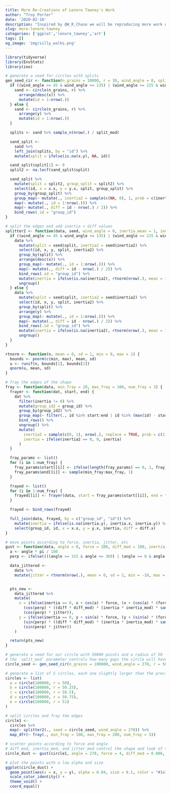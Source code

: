 ```yaml
---
title: More Re-Creations of Lenore Tawney's Work
author: "Troy Porter"
date: '2020-02-10'
description: "Inspired by @W_R_Chase we will be reproducing more work done by Lenore Tawney"
slug: more-lenore-tawney
categories: ['ggplot','lenore_tawney','art']
tags: []
og_image: 'img/silly_walks.png'
---
```


```r
library(tidyverse)
library(EnvStats)
library(zoo)
```

```r

# generate a seed for circles with splits
gen_seed_cir <- function(n_grains = 10000, r = 30, wind_angle = 0, split_mod = 200, inertia_prob1 = 1, inertia_prob2 = 1) {
  if ((wind_angle >= 45 & wind_angle <= 135) | (wind_angle >= 225 & wind_angle < 315)) {
    sand <- circle(n_grains, r) %>%
      arrange(desc(x)) %>%
      mutate(id = 1:nrow(.))
  } else {
    sand <- circle(n_grains, r) %>%
      arrange(y) %>%
      mutate(id = 1:nrow(.))
  }

  splits <- sand %>% sample_n(nrow(.) / split_mod)

  sand_split <-
    sand %>%
    left_join(splits, by = "id") %>%
    mutate(split = ifelse(is.na(x.y), NA, id))

  sand_split$split[1] <- 0
  split2 <- na.locf(sand_split$split)

  sand_split %>%
    mutate(split = split2, group_split = split2) %>%
    select(id, x = x.x, y = y.x, split, group_split) %>%
    group_by(group_split) %>%
    group_map(~ mutate(., inertia2 = sample(c(NA, 0), 1, prob = c(inertia_prob1, inertia_prob2)))) %>%
    map(~ mutate(., id = 1:nrow(.))) %>%
    map(~ mutate(., diff = id - nrow(.) / 2)) %>%
    bind_rows(.id = "group_id")
}
```

```r

# split the edges and add inertia + diff values
splitter2 <- function(data, seed, wind_angle = 0, inertia_mean = 1, inertia_sd = 5, inertia_min = 1, inertia_max = 100) {
  if ((wind_angle >= 45 & wind_angle <= 135) | (wind_angle >= 225 & wind_angle < 315)) {
    data %>%
      mutate(split = seed$split, inertia2 = seed$inertia2) %>%
      select(id, x, y, split, inertia2) %>%
      group_by(split) %>%
      arrange(desc(x)) %>%
      group_map(~ mutate(., id = 1:nrow(.))) %>%
      map(~ mutate(., diff = id - nrow(.) / 2)) %>%
      bind_rows(.id = "group_id") %>%
      mutate(inertia = ifelse(is.na(inertia2), rtnorm(nrow(.), mean = 1, sd = 5, min = 1, max = 100), inertia2)) %>%
      ungroup()
  } else {
    data %>%
      mutate(split = seed$split, inertia2 = seed$inertia2) %>%
      select(id, x, y, split, inertia2) %>%
      group_by(split) %>%
      arrange(y) %>%
      group_map(~ mutate(., id = 1:nrow(.))) %>%
      map(~ mutate(., diff = id - nrow(.) / 2)) %>%
      bind_rows(.id = "group_id") %>%
      mutate(inertia = ifelse(is.na(inertia2), rtnorm(nrow(.), mean = 1, sd = 5, min = 1, max = 100), inertia2)) %>%
      ungroup()
  }
}
```

```r
rtnorm <- function(n, mean = 0, sd = 1, min = 0, max = 1) {
  bounds <- pnorm(c(min, max), mean, sd)
  u <- runif(n, bounds[1], bounds[2])
  qnorm(u, mean, sd)
}
```

```r

# fray the edges of the shape
fray <- function(data, min_fray = 20, max_fray = 100, num_fray = 3) {
  frayer <- function(dat, start, end) {
    dat %>%
      filter(inertia != 0) %>%
      mutate(group_id2 = group_id) %>%
      group_by(group_id2) %>%
      group_map(~ filter(., id %in% start:end | id %in% (max(id) - start):(max(id) - end))) %>%
      bind_rows() %>%
      ungroup() %>%
      mutate(
        inertia2 = sample(c(0, 1), nrow(.), replace = TRUE, prob = c(1, 1)),
        inertia = ifelse(inertia2 == 0, 0, inertia)
      )
  }

  fray_params <- list()
  for (i in 1:num_fray) {
    fray_params$start[[i]] <- ifelse(length(fray_params) == 0, 1, fray_params$end[[i - 1]])
    fray_params$end[[i]] <- sample(min_fray:max_fray, 1)
  }

  frayed <- list()
  for (i in 1:num_fray) {
    frayed[[i]] <- frayer(data, start = fray_params$start[[i]], end = fray_params$end[[i]])
  }

  frayed <- bind_rows(frayed)

  full_join(data, frayed, by = c("group_id", "id")) %>%
    mutate(inertia = ifelse(is.na(inertia.y), inertia.x, inertia.y)) %>%
    select(group_id, id, x = x.x, y = y.x, inertia, diff = diff.x)
}
```

```r

# move points according to force, inertia, jitter, etc
gust <- function(data, angle = 0, force = 100, diff_mod = 100, inertia_mod = 50, jitter_min = 0.1, jitter_max = 1, jitter_mod = 1) {
  a <- angle * pi / 180
  perp <- ifelse((((angle >= 315 & angle <= 360) | (angle >= 0 & angle <= 45)) | (angle >= 45 & angle <= 135)), a + ((3 * pi) / 2), a + (pi / 2))

  data_jittered <-
    data %>%
    mutate(jitter = rtnorm(nrow(.), mean = 0, sd = 2, min = -10, max = 15) * jitter_mod)


  pts_new <-
    data_jittered %>%
    mutate(
      x = ifelse(inertia == 0, x + cos(a) * force, (x + (cos(a) * (force * inertia))) +
        (cos(perp) * ((diff * diff_mod) * (inertia * inertia_mod) * sample(seq(jitter_min, jitter_max, 0.01), 1))) +
        (cos(perp) * jitter)),
      y = ifelse(inertia == 0, y + sin(a) * force, (y + (sin(a) * (force * inertia))) +
        (sin(perp) * ((diff * diff_mod) * (inertia * inertia_mod) * sample(seq(jitter_min, jitter_max, 0.01), 1))) +
        (sin(perp) * jitter))
    )

  return(pts_new)
}
```


```r
# generate a seed for our circle with 50000 points and a radius of 50
# the `split_mod` parameter controls how many gaps the circle will have, a higher split_mod gives fewer splits
circle_seed <- gen_seed_cir(n_grains = 100000, wind_angle = 270, r = 50, split_mod = 2)

# generate a list of 5 circles, each one slightly larger than the previous
circles <- list(
  a = circle(100000, r = 50),
  b = circle(100000, r = 50.25),
  c = circle(100000, r = 50.5),
  d = circle(100000, r = 50.75),
  e = circle(100000, r = 51)
)

# split circles and fray the edges
circle1 <-
  circles %>%
  map(~ splitter2(., seed = circle_seed, wind_angle = 270)) %>%
  map_dfr(~ fray(., min_fray = 100, max_fray = 200, num_fray = 5))

# scatter points according to force and angle
# diff_mod, inertia_mod, and jitter_mod control the shape and look of the points scatter
circle_dust <- gust(circle1, angle = 270, force = 4, diff_mod = 0.006, inertia_mod = 0.0009, jitter_min = 2, jitter_max = 20, jitter_mod = 0.4)

# plot the points with a low alpha and size
ggplot(circle_dust) +
  geom_point(aes(x = x, y = y), alpha = 0.04, size = 0.1, color = "#1e1e1e", shape = 46) +
  scale_color_identity() +
  theme_void() +
  coord_equal()
```

